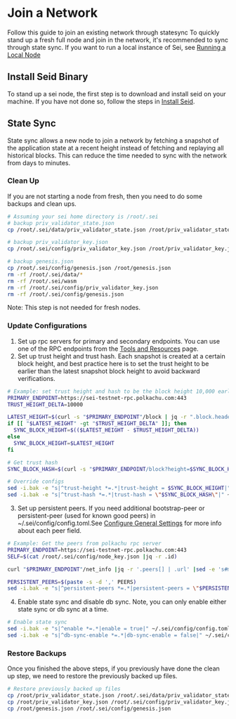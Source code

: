 # Join a Network

Follow this guide to join an existing network through statesync
To quickly stand up a fresh full node and join in the network, it's recommended to sync through state sync.
If you want to run a local instance of Sei, see [Running a Local Node](/running-sei-node/local-node)

## Install Seid Binary

To stand up a sei node, the first step is to download and install seid on your machine.
If you have not done so, follow the steps in [Install Seid](../quickstart/installing-seid).

## State Sync
State sync allows a new node to join a network by fetching a snapshot of the application state at a recent height instead of fetching and replaying all historical blocks.
This can reduce the time needed to sync with the network from days to minutes. 

### Clean Up
If you are not starting a node from fresh, then you need to do some backups and clean ups. 

```bash
# Assuming your sei home directory is /root/.sei
# backup priv_validator_state.json
cp /root/.sei/data/priv_validator_state.json /root/priv_validator_state.json

# backup priv_validator_key.json
cp /root/.sei/config/priv_validator_key.json /root/priv_validator_key.json

# backup genesis.json
cp /root/.sei/config/genesis.json /root/genesis.json
rm -rf /root/.sei/data/*
rm -rf /root/.sei/wasm
rm -rf /root/.sei/config/priv_validator_key.json
rm -rf /root/.sei/config/genesis.json
```
Note: This step is not needed for fresh nodes.

### Update Configurations
1. Set up rpc servers for primary and secondary endpoints. You can use one of the RPC endpoints from the [Tools and Resources](/tools-and-resources) page.
2. Set up trust height and trust hash. Each snapshot is created at a certain block height, and best practice here is to set the trust height to be earlier than the latest snapshot block height to avoid backward verifications.
```bash
# Example: set trust height and hash to be the block height 10,000 earlier
PRIMARY_ENDPOINT=https://sei-testnet-rpc.polkachu.com:443
TRUST_HEIGHT_DELTA=10000

LATEST_HEIGHT=$(curl -s "$PRIMARY_ENDPOINT"/block | jq -r ".block.header.height")
if [[ "$LATEST_HEIGHT" -gt "$TRUST_HEIGHT_DELTA" ]]; then
  SYNC_BLOCK_HEIGHT=$(($LATEST_HEIGHT - $TRUST_HEIGHT_DELTA))
else
  SYNC_BLOCK_HEIGHT=$LATEST_HEIGHT
fi

# Get trust hash
SYNC_BLOCK_HASH=$(curl -s "$PRIMARY_ENDPOINT/block?height=$SYNC_BLOCK_HEIGHT" | jq -r ".block_id.hash")

# Override configs
sed -i.bak -e "s|^trust-height *=.*|trust-height = $SYNC_BLOCK_HEIGHT|" ~/.sei/config/config.toml
sed -i.bak -e "s|^trust-hash *=.*|trust-hash = \"$SYNC_BLOCK_HASH\"|" ~/.sei/config/config.toml
```

3. Set up persistent peers. If you need additional bootstrap-peer or persistent-peer (used for known good peers) in ~/.sei/config/config.toml.See [Configure General Settings](configure-general-settings) for more info about each peer field.
```bash
# Example: Get the peers from polkachu rpc server
PRIMARY_ENDPOINT=https://sei-testnet-rpc.polkachu.com:443
SELF=$(cat /root/.sei/config/node_key.json |jq -r .id)

curl "$PRIMARY_ENDPOINT"/net_info |jq -r '.peers[] | .url' |sed -e 's#mconn://##'|grep -v "$SELF"  > PEERS

PERSISTENT_PEERS=$(paste -s -d ',' PEERS)
sed -i.bak -e "s|^persistent-peers *=.*|persistent-peers = \"$PERSISTENT_PEERS\"|" ~/.sei/config/config.toml
```

4. Enable state sync and disable db sync. Note, you can only enable either state sync or db sync at a time.
```bash
# Enable state sync
sed -i.bak -e "s|^enable *=.*|enable = true|" ~/.sei/config/config.toml
sed -i.bak -e "s|^db-sync-enable *=.*|db-sync-enable = false|" ~/.sei/config/config.toml
```

### Restore Backups
Once you finished the above steps, if you previously have done the clean up step, we need to restore the previously backed up files.
```bash
# Restore previously backed up files
cp /root/priv_validator_state.json /root/.sei/data/priv_validator_state.json
cp /root/priv_validator_key.json /root/.sei/config/priv_validator_key.json
cp /root/genesis.json /root/.sei/config/genesis.json
```